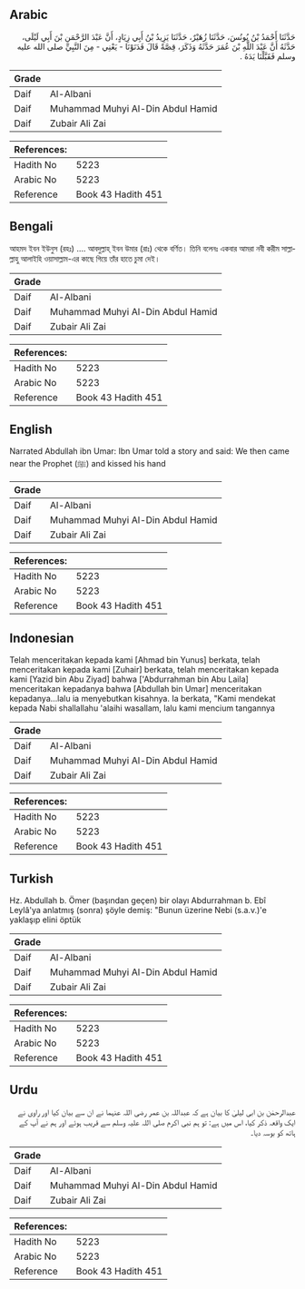 ## Arabic


<div dir="rtl" lang="ar" style={{fontSize:'larger',backgroundColor:'#f8f9fa',padding:20}}>
حَدَّثَنَا أَحْمَدُ بْنُ يُونُسَ، حَدَّثَنَا زُهَيْرٌ، حَدَّثَنَا يَزِيدُ بْنُ أَبِي زِيَادٍ، أَنَّ عَبْدَ الرَّحْمَنِ بْنَ أَبِي لَيْلَى، حَدَّثَهُ أَنَّ عَبْدَ اللَّهِ بْنَ عُمَرَ حَدَّثَهُ وَذَكَرَ، قِصَّةً قَالَ فَدَنَوْنَا - يَعْنِي - مِنَ النَّبِيِّ صلى الله عليه وسلم فَقَبَّلْنَا يَدَهُ ‏.‏
</div>
<div style={{backgroundColor:'#f8f9fa',padding:20, marginBottom: 10}}><table> <thead> <tr> <th>Grade</th> <th></th> </tr> </thead> <tbody> <tr><td>Daif</td><td>Al-Albani</td></tr><tr><td>Daif</td><td>Muhammad Muhyi Al-Din Abdul Hamid</td></tr><tr><td>Daif</td><td>Zubair Ali Zai</td></tr></tbody></table><table> <thead> <tr> <th>References:</th> <th></th> </tr> </thead> <tbody><tr><td>Hadith No</td><td>5223</td></tr><tr><td>Arabic No</td><td>5223</td></tr><tr><td>Reference</td><td>Book 43 Hadith 451</td></tr></tbody></table></div>

## Bengali


<div dir="ltr" lang="bn" style={{fontSize:'larger',backgroundColor:'#f8f9fa',padding:20}}>
আহমদ ইবন ইউনুস (রহঃ) .... আবদুল্লাহ্‌ ইবন উমার (রাঃ) থেকে বর্ণিত। তিনি বলেনঃ একবার আমরা নবী করীম সাল্লাল্লাহু আলাইহি ওয়াসাল্লাম-এর কাছে গিয়ে তাঁর হাতে চুমা দেই।
</div>
<div style={{backgroundColor:'#f8f9fa',padding:20, marginBottom: 10}}><table> <thead> <tr> <th>Grade</th> <th></th> </tr> </thead> <tbody> <tr><td>Daif</td><td>Al-Albani</td></tr><tr><td>Daif</td><td>Muhammad Muhyi Al-Din Abdul Hamid</td></tr><tr><td>Daif</td><td>Zubair Ali Zai</td></tr></tbody></table><table> <thead> <tr> <th>References:</th> <th></th> </tr> </thead> <tbody><tr><td>Hadith No</td><td>5223</td></tr><tr><td>Arabic No</td><td>5223</td></tr><tr><td>Reference</td><td>Book 43 Hadith 451</td></tr></tbody></table></div>

## English


<div dir="ltr" lang="en" style={{fontSize:'larger',backgroundColor:'#f8f9fa',padding:20}}>
Narrated Abdullah ibn Umar: Ibn Umar told a story and said: We then came near the Prophet (ﷺ) and kissed his hand
</div>
<div style={{backgroundColor:'#f8f9fa',padding:20, marginBottom: 10}}><table> <thead> <tr> <th>Grade</th> <th></th> </tr> </thead> <tbody> <tr><td>Daif</td><td>Al-Albani</td></tr><tr><td>Daif</td><td>Muhammad Muhyi Al-Din Abdul Hamid</td></tr><tr><td>Daif</td><td>Zubair Ali Zai</td></tr></tbody></table><table> <thead> <tr> <th>References:</th> <th></th> </tr> </thead> <tbody><tr><td>Hadith No</td><td>5223</td></tr><tr><td>Arabic No</td><td>5223</td></tr><tr><td>Reference</td><td>Book 43 Hadith 451</td></tr></tbody></table></div>

## Indonesian


<div dir="ltr" lang="id" style={{fontSize:'larger',backgroundColor:'#f8f9fa',padding:20}}>
Telah menceritakan kepada kami [Ahmad bin Yunus] berkata, telah menceritakan kepada kami [Zuhair] berkata, telah menceritakan kepada kami [Yazid bin Abu Ziyad] bahwa ['Abdurrahman bin Abu Laila] menceritakan kepadanya bahwa [Abdullah bin Umar] menceritakan kepadanya…lalu ia menyebutkan kisahnya. Ia berkata, "Kami mendekat kepada Nabi shallallahu 'alaihi wasallam, lalu kami mencium tangannya
</div>
<div style={{backgroundColor:'#f8f9fa',padding:20, marginBottom: 10}}><table> <thead> <tr> <th>Grade</th> <th></th> </tr> </thead> <tbody> <tr><td>Daif</td><td>Al-Albani</td></tr><tr><td>Daif</td><td>Muhammad Muhyi Al-Din Abdul Hamid</td></tr><tr><td>Daif</td><td>Zubair Ali Zai</td></tr></tbody></table><table> <thead> <tr> <th>References:</th> <th></th> </tr> </thead> <tbody><tr><td>Hadith No</td><td>5223</td></tr><tr><td>Arabic No</td><td>5223</td></tr><tr><td>Reference</td><td>Book 43 Hadith 451</td></tr></tbody></table></div>

## Turkish


<div dir="ltr" lang="tr" style={{fontSize:'larger',backgroundColor:'#f8f9fa',padding:20}}>
Hz. Abdullah b. Ömer (başından geçen) bir olayı Abdurrahman b. Ebî Leylâ'ya anlatmış (sonra) şöyle demiş: "Bunun üzerine Nebi (s.a.v.)'e yaklaşıp elini öptük
</div>
<div style={{backgroundColor:'#f8f9fa',padding:20, marginBottom: 10}}><table> <thead> <tr> <th>Grade</th> <th></th> </tr> </thead> <tbody> <tr><td>Daif</td><td>Al-Albani</td></tr><tr><td>Daif</td><td>Muhammad Muhyi Al-Din Abdul Hamid</td></tr><tr><td>Daif</td><td>Zubair Ali Zai</td></tr></tbody></table><table> <thead> <tr> <th>References:</th> <th></th> </tr> </thead> <tbody><tr><td>Hadith No</td><td>5223</td></tr><tr><td>Arabic No</td><td>5223</td></tr><tr><td>Reference</td><td>Book 43 Hadith 451</td></tr></tbody></table></div>

## Urdu


<div dir="rtl" lang="ur" style={{fontSize:'larger',backgroundColor:'#f8f9fa',padding:20}}>
عبدالرحمٰن بن ابی لیلیٰ کا بیان ہے کہ عبداللہ بن عمر رضی اللہ عنہما نے ان سے بیان کیا اور راوی نے ایک واقعہ ذکر کیا، اس میں ہے: تو ہم نبی اکرم صلی اللہ علیہ وسلم سے قریب ہوئے اور ہم نے آپ کے ہاتھ کو بوسہ دیا۔
</div>
<div style={{backgroundColor:'#f8f9fa',padding:20, marginBottom: 10}}><table> <thead> <tr> <th>Grade</th> <th></th> </tr> </thead> <tbody> <tr><td>Daif</td><td>Al-Albani</td></tr><tr><td>Daif</td><td>Muhammad Muhyi Al-Din Abdul Hamid</td></tr><tr><td>Daif</td><td>Zubair Ali Zai</td></tr></tbody></table><table> <thead> <tr> <th>References:</th> <th></th> </tr> </thead> <tbody><tr><td>Hadith No</td><td>5223</td></tr><tr><td>Arabic No</td><td>5223</td></tr><tr><td>Reference</td><td>Book 43 Hadith 451</td></tr></tbody></table></div>